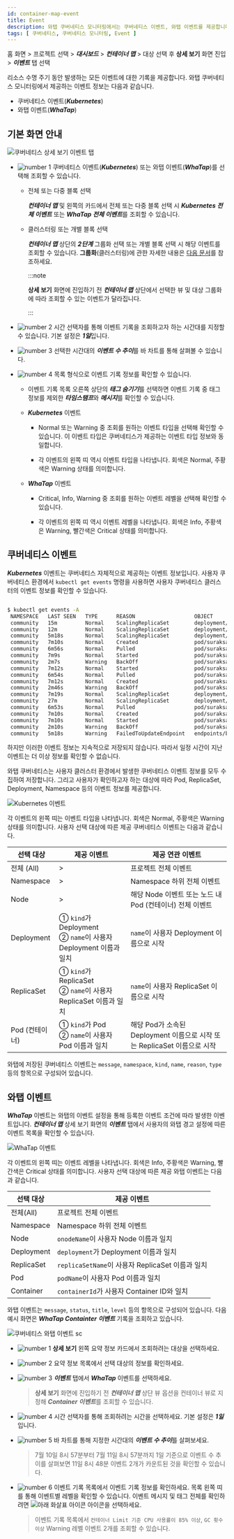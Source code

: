 ```yaml
---
id: container-map-event
title: Event
description: 와탭 쿠버네티스 모니터링에서는 쿠버네티스 이벤트, 와탭 이벤트를 제공합니다.
tags: [ 쿠버네티스, 쿠버네티스 모니터링, Event ]
---
```


홈 화면 > 프로젝트 선택 > ***대시보드*** > ***컨테이너 맵*** > 대상 선택 후 **상세 보기** 화면 진입 > ***이벤트*** 탭 선택

리소스 수명 주기 동안 발생하는 모든 이벤트에 대한 기록을 제공합니다. 와탭 쿠버네티스 모니터링에서 제공하는 이벤트 정보는 다음과 같습니다.

* 쿠버네티스 이벤트(***Kubernetes***)
* 와탭 이벤트(***WhaTap***)

## 기본 화면 안내

![쿠버네티스 상세 보기 이벤트 탭](/img/k8s-event-default3.png)

* ![number 1](/img/number-01.png) 쿠버네티스 이벤트(***Kubernetes***) 또는 와탭 이벤트(***WhaTap***)를 선택해 조회할 수 있습니다. 

  * 전체 또는 다중 블록 선택

    ***컨테이너 맵*** 및 왼쪽의 카드에서 전체 또는 다중 블록 선택 시 ***Kubernetes 전체 이벤트*** 또는 ***WhaTap 전체 이벤트***를 조회할 수 있습니다.

  * 클러스터링 또는 개별 블록 선택

    ***컨테이너 맵*** 상단의 ***2단계*** 그룹화 선택 또는 개별 블록 선택 시 해당 이벤트를 조회할 수 있습니다. **그룹화**(클러스터링)에 관한 자세한 내용은 [다음 문서](container-group)를 참조하세요.

    :::note

    **상세 보기** 화면에 진입하기 전 ***컨테이너 맵*** 상단에서 선택한 뷰 및 대상 그룹화에 따라 조회할 수 있는 이벤트가 달라집니다.

    :::

* ![number 2](/img/number-02.png) 시간 선택자를 통해 이벤트 기록을 조회하고자 하는 시간대를 지정할 수 있습니다. 기본 설정은 ***1일***입니다.

* ![number 3](/img/number-03.png) 선택한 시간대의 ***이벤트 수 추이***를 바 차트를 통해 살펴볼 수 있습니다. 

* ![number 4](/img/number-04.png) 목록 형식으로 이벤트 기록 정보를 확인할 수 있습니다. 

  * 이벤트 기록 목록 오른쪽 상단의 ***태그 숨기기***를 선택하면 이벤트 기록 중 태그 정보를 제외한 ***타임스탬프***와 ***메시지***를 확인할 수 있습니다.

  * ***Kubernetes*** 이벤트

    * <span class='k8s-normal'>Normal</span> 또는 <span class='slow'>Warning</span> 중 조회를 원하는 이벤트 타입을 선택해 확인할 수 있습니다. 이 이벤트 타입은 쿠버네티스가 제공하는 이벤트 타입 정보와 동일합니다.
    
    * 각 이벤트의 왼쪽 띠 역시 이벤트 타입을 나타냅니다. 회색은 <span class='k8s-normal'>Normal</span>, 주황색은 <span class='slow'>Warning</span> 상태를 의미합니다.

  * ***WhaTap*** 이벤트

    * <span class='vslow'>Critical</span>, <span class='k8s-normal'>Info</span>, <span class='slow'>Warning</span> 중 조회를 원하는 이벤트 레벨을 선택해 확인할 수 있습니다.
    
    * 각 이벤트의 왼쪽 띠 역시 이벤트 레벨을 나타냅니다. 회색은 <span class='k8s-normal'>Info</span>, 주황색은 <span class='slow'>Warning</span>, 빨간색은 <span class='vslow'>Critical</span> 상태를 의미합니다.


## 쿠버네티스 이벤트

***Kubernetes*** 이벤트는 쿠버네티스 자체적으로 제공하는 이벤트 정보입니다. 사용자 쿠버네티스 환경에서 `kubectl get events` 명령을 사용하면 사용자 쿠버네티스 클러스터의 이벤트 정보를 확인할 수 있습니다.

```bash

$ kubectl get events -A
 NAMESPACE   LAST SEEN   TYPE      REASON                   OBJECT                            MESSAGE
 community   15m         Normal    ScalingReplicaSet        deployment/baekdusan              Scaled up replica set baekdusan-59554d4859 to 5`
 community   12m         Normal    ScalingReplicaSet        deployment/suraksan               Scaled down replica set suraksan-66fc4bf889 to 3
 community   5m18s       Normal    ScalingReplicaSet        deployment/baekdusan              Scaled down replica set baekdusan-59554d4859 to 3
 community   7m10s       Normal    Created                  pod/suraksan-66fc4bf889-h2cw8     Created container suraksan
 community   6m56s       Normal    Pulled                   pod/suraksan-66fc4bf889-h2cw8     Container image "123456789123.dkr.ecr.ap-northeast-2.amazonaws.com/suraksan:0.48" already present on machine
 community   7m9s        Normal    Started                  pod/suraksan-66fc4bf889-h2cw8     Started container suraksan
 community   2m7s        Warning   BackOff                  pod/suraksan-66fc4bf889-h2cw8     Back-off restarting failed container
 community   7m12s       Normal    Started                  pod/suraksan-66fc4bf889-t27rp     Started container suraksan
 community   6m54s       Normal    Pulled                   pod/suraksan-66fc4bf889-t27rp     Container image "123456789123.dkr.ecr.ap-northeast-2.amazonaws.com/suraksan:0.48" already present on machine
 community   7m12s       Normal    Created                  pod/suraksan-66fc4bf889-t27rp     Created container suraksan
 community   2m46s       Warning   BackOff                  pod/suraksan-66fc4bf889-t27rp     Back-off restarting failed container
 community   7m19s       Normal    ScalingReplicaSet        deployment/mountain               Scaled up replica set mountain-6795bfbc54 to 5
 community   27m         Normal    ScalingReplicaSet        deployment/mountain               Scaled down replica set mountain-6795bfbc54 to 4
 community   6m53s       Normal    Pulled                   pod/suraksan-66fc4bf889-mjbsj     Container image "123456789123.dkr.ecr.ap-northeast-2.amazonaws.com/suraksan:0.48" already present on machine
 community   7m10s       Normal    Created                  pod/suraksan-66fc4bf889-mjbsj     Created container suraksan
 community   7m10s       Normal    Started                  pod/suraksan-66fc4bf889-mjbsj     Started container suraksan
 community   2m10s       Warning   BackOff                  pod/suraksan-66fc4bf889-mjbsj     Back-off restarting failed container
 community   5m18s       Warning   FailedToUpdateEndpoint   endpoints/baekdusan-svc           Failed to update endpoint community/baekdusan-svc: Operation cannot be fulfilled on endpoints "baekdusan-svc": the object has been modified; please apply your changes to the latest version and try again

```

하지만 이러한 이벤트 정보는 지속적으로 저장되지 않습니다. 따라서 일정 시간이 지난 이벤트는 더 이상 정보를 확인할 수 없습니다. 

와탭 쿠버네티스는 사용자 클러스터 환경에서 발생한 쿠버네티스 이벤트 정보를 모두 수집하여 저장합니다. 그리고 사용자가 확인하고자 하는 대상에 따라 Pod, ReplicaSet, Deployment, Namespace 등의 이벤트 정보를 제공합니다.

![Kubernetes 이벤트](https://img.whatap.io/media/images/whatap_kubernetes_container_map_event_k8s.png)

각 이벤트의 왼쪽 띠는 이벤트 타입을 나타냅니다. 회색은 <span class='k8s-normal'>Normal</span>, 주황색은 <span class='slow'>Warning</span> 상태를 의미합니다. 사용자 선택 대상에 따른 제공 쿠버네티스 이벤트는 다음과 같습니다.

| 선택 대상      | 제공 이벤트                                                        | 제공 연관 이벤트                                                         |
| -------------- | ------------------------------------------------------------------ | ------------------------------------------------------------------------ |
| 전체 (All)     | >                                                                  | 프로젝트 전체 이벤트                                                     |
| Namespace      | >                                                                  | Namespace 하위 전체 이벤트                                               |
| Node           | >                                                                  | 해당 Node 이벤트 또는 노드 내 Pod (컨테이너) 전체 이벤트                 |
| Deployment     | ① `kind`가 Deployment<br/>② `name`이 사용자 Deployment 이름과 일치 | `name`이 사용자 Deployment 이름으로 시작                                 |
| ReplicaSet     | ① `kind`가 ReplicaSet<br/>② `name`이 사용자 ReplicaSet 이름과 일치 | `name`이 사용자 ReplicaSet 이름으로 시작                                 |
| Pod (컨테이너) | ① `kind`가 Pod<br/>② `name`이 사용자 Pod 이름과 일치               | 해당 Pod가 소속된 Deployment 이름으로 시작 또는 ReplicaSet 이름으로 시작 |

와탭에 저장된 쿠버네티스 이벤트는 `message`, `namespace`, `kind`, `name`, `reason`, `type` 등의 항목으로 구성되어 있습니다.

## 와탭 이벤트

***WhaTap*** 이벤트는 와탭의 이벤트 설정을 통해 등록한 이벤트 조건에 따라 발생한 이벤트입니다. ***컨테이너 맵*** 상세 보기 화면의 ***이벤트*** 탭에서 사용자의 와탭 경고 설정에 따른 이벤트 목록을 확인할 수 있습니다.

![WhaTap 이벤트](https://img.whatap.io/media/images/whatap_kubernetes_container_map_event_whatap.png)

각 이벤트의 왼쪽 띠는 이벤트 레벨을 나타냅니다. 회색은 <span class='k8s-normal'>Info</span>, 주황색은 <span class='slow'>Warning</span>, 빨간색은 <span class='vslow'>Critical</span> 상태를 의미합니다. 사용자 선택 대상에 따른 제공 와탭 이벤트는 다음과 같습니다.

|선택 대상|제공 이벤트|
|---|---|
|전체(All)|프로젝트 전체 이벤트|
|Namespace|Namespace 하위 전체 이벤트|
|Node|`onodeName`이 사용자 Node 이름과 일치|
|Deployment|`deployment`가 Deployment 이름과 일치|
|ReplicaSet|`replicaSetName`이 사용자 ReplicaSet 이름과 일치|
|Pod|`podName`이 사용자 Pod 이름과 일치|
|Container|`containerId`가 사용자 Container ID와 일치|

와탭 이벤트는 `message`, `status`, `title`, `level` 등의 항목으로 구성되어 있습니다. 다음 예시 화면은 ***WhaTap Containter 이벤트*** 기록을 조회하고 있습니다.

![쿠버네티스 와탭 이벤트 sc](/img/k8s-container-event-wt.png)

* ![number 1](/img/number-01.png) **상세 보기** 왼쪽 요약 정보 카드에서 조회하려는 대상을 선택하세요.

* ![number 2](/img/number-02.png) 요약 정보 목록에서 선택 대상의 정보를 확인하세요.

* ![number 3](/img/number-03.png) ***이벤트*** 탭에서 ***WhaTap*** 이벤트를 선택하세요. 

  > **상세 보기** 화면에 진입하기 전 ***컨테이너 맵*** 상단 뷰 옵션을 컨테이너 뷰로 지정해 ***Container 이벤트***를 조회할 수 있습니다.

* ![number 4](/img/number-04.png) 시간 선택자를 통해 조회하려는 시간을 선택하세요. 기본 설정은 ***1일*** 입니다.

* ![number 5](/img/number-05.png) 바 차트를 통해 지정한 시간대의 ***이벤트 수 추이***를 살펴보세요.

  > 7월 10일 8시 57분부터 7월 11일 8시 57분까지 1일 기준으로 이벤트 수 추이를 살펴보면 11일 8시 48분 이벤트 2개가 카운트된 것을 확인할 수 있습니다. 

* ![number 6](/img/number-06.png) 이벤트 기록 목록에서 이벤트 기록 정보를 확인하세요. 목록 왼쪽 띠를 통해 이벤트별 레벨을 확인할 수 있습니다. 이벤트 메시지 및 태그 전체를 확인하려면 ![아래 화살표 아이콘](/img/ic-caret-down.svg) 아이콘을 선택하세요.

  > 이벤트 기록 목록에서 `컨테이너 Limit 기준 CPU 사용률이 85% 이상`, `GC 횟수 이상` <span class='slow'>Warning</span> 레벨 이벤트 2개를 조회할 수 있습니다. 


<!-- 

1 그룹 선택 시 각 전체 이벤트

2 블록/마이크로 블록 선택 시
  k8s 이벤트: 파드 이벤트/연관 이벤트
  와탭 이벤트: 컨테이너 이벤트

3 k9s 이벤트/와탭 이벤트 비교 안내 필요
  e.g. 파드 이벤트/연관 이벤트(k8s 이벤트) 및 컨테이너 이벤트(와탭 이벤트) 요소 기술 필요

4 로그와 마찬가지로 로그 검색 이동 기능 추후 제거 예정

5 디폴트 조회 기준 1일?

6 이벤트 수 추이 차트(로그 트렌드 바 차트랑 다르게 바 선택 시 구간 확인 안됨?)

-->